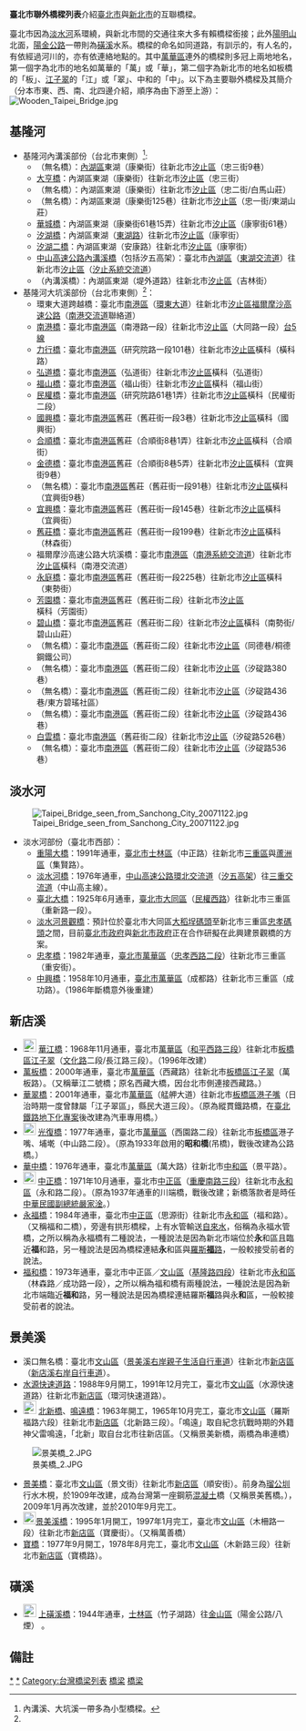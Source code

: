 '''臺北市聯外橋樑列表'''介紹[[臺北市|臺北市]]與[[新北市|新北市]]的互聯橋樑。

臺北市因為[[淡水河|淡水河]]系環繞，與新北市間的交通往來大多有賴橋樑銜接；此外[[陽明山|陽明山]]北面，[[陽金公路|陽金公路]]一帶則為[[磺溪|磺溪]]水系。橋樑的命名如同道路，有訓示的，有人名的，有依經過河川的，亦有依連絡地點的。其中[[萬華區|萬華區]]連外的橋樑則多冠上兩地地名，第一個字為北市的地名如萬華的「萬」或「華」，第二個字為新北市的地名如板橋的「板」、[[江子翠|江子翠]]的「江」或「翠」、中和的「中」。以下為主要聯外橋樑及其簡介（分本市東、西、南、北四邊介紹，順序為由下游至上游）：
[[File:Wooden_Taipei_Bridge.jpg|right]]

==基隆河==
*基隆河內溝溪部份（台北市東側）<ref name=NA>內溝溪、大坑溪一帶多為小型橋樑。</ref>:
**（無名橋）：[[內湖區|內湖區]]東湖（康樂街）往新北市[[汐止區|汐止區]]（忠三街9巷）
**[[大亨橋|大亨橋]]：內湖區東湖（康樂街）往新北市[[汐止區|汐止區]]（忠三街）
**（無名橋）：內湖區東湖（康樂街）往新北市[[汐止區|汐止區]]（忠二街/白馬山莊）
**（無名橋）：內湖區東湖（康樂街125巷）往新北市[[汐止區|汐止區]]（忠一街/東湖山莊）
**[[華城橋|華城橋]]：內湖區東湖（康樂街61巷15弄）往新北市[[汐止區|汐止區]]（康寧街61巷）
**[[汐湖橋|汐湖橋]]：內湖區東湖（[[東湖路_(臺北市)|東湖路]]）往新北市[[汐止區|汐止區]]（康寧街）
**[[汐湖二橋|汐湖二橋]]：內湖區東湖（安康路）往新北市[[汐止區|汐止區]]（康寧街）
**[[中山高速公路|中山高速公路]][[內溝溪橋|內溝溪橋]]（包括汐五高架）：臺北市[[內湖區|內湖區]]（[[東湖交流道|東湖交流道]]）往新北市[[汐止區|汐止區]]（[[汐止系統交流道|汐止系統交流道]]）
**（內溝溪橋）：內湖區東湖（堤外道路）往新北市[[汐止區|汐止區]]（吉林街）
*基隆河大坑溪部份（台北市東側）<ref name=NA/>：
**環東大道跨越橋：臺北市[[南港區|南港區]]（[[環東大道|環東大道]]）往新北市[[汐止區|汐止區]][[福爾摩沙高速公路|福爾摩沙高速公路]]（[[南港交流道|南港交流道]]聯絡道）
**[[南港橋|南港橋]]：臺北市[[南港區|南港區]]（南港路一段）往新北市[[汐止區|汐止區]]（大同路一段）[[台5線|台5線]]
**[[力行橋|力行橋]]：臺北市[[南港區|南港區]]（研究院路一段101巷）往新北市[[汐止區|汐止區]]橫科（橫科路）
**[[弘道橋|弘道橋]]：臺北市[[南港區|南港區]]（弘道街）往新北市[[汐止區|汐止區]]橫科（弘道街）
**[[福山橋|福山橋]]：臺北市[[南港區|南港區]]（福山街）往新北市[[汐止區|汐止區]]橫科（福山街）
**[[民權橋|民權橋]]：臺北市[[南港區|南港區]]（研究院路61巷1弄）往新北市[[汐止區|汐止區]]橫科（民權街二段）
**[[國興橋|國興橋]]：臺北市[[南港區|南港區]]舊莊（舊莊街一段3巷）往新北市[[汐止區|汐止區]]橫科（國興街）
**[[合順橋|合順橋]]：臺北市[[南港區|南港區]]舊莊（合順街8巷1弄）往新北市[[汐止區|汐止區]]橫科（合順街）
**[[金德橋|金德橋]]：臺北市[[南港區|南港區]]舊莊（合順街8巷5弄）往新北市[[汐止區|汐止區]]橫科（宜興街9巷）
**（無名橋）：臺北市[[南港區|南港區]]舊莊（舊莊街一段91巷）往新北市[[汐止區|汐止區]]橫科（宜興街9巷）
**[[宜興橋|宜興橋]]：臺北市[[南港區|南港區]]舊莊（舊莊街一段145巷）往新北市[[汐止區|汐止區]]橫科（宜興街）
**[[舊莊橋|舊莊橋]]：臺北市[[南港區|南港區]]舊莊（舊莊街一段199巷）往新北市[[汐止區|汐止區]]橫科（林森街）
**福爾摩沙高速公路大坑溪橋：臺北市[[南港區|南港區]]（[[南港系統交流道|南港系統交流道]]）往新北市[[汐止區|汐止區]]橫科（南港交流道）
**[[永庭橋|永庭橋]]：臺北市[[南港區|南港區]]舊莊（舊莊街一段225巷）往新北市[[汐止區|汐止區]]橫科（東勢街）
**[[芳園橋|芳園橋]]：臺北市[[南港區|南港區]]舊莊（舊莊街二段）往新北市[[汐止區|汐止區]]橫科（芳園街）
**[[碧山橋|碧山橋]]：臺北市[[南港區|南港區]]舊莊（舊莊街二段）往新北市[[汐止區|汐止區]]橫科（南勢街/碧山山莊）
**（無名橋）：臺北市[[南港區|南港區]]（舊莊街二段）往新北市[[汐止區|汐止區]]（同德巷/桐德鋼鐵公司）
**（無名橋）：臺北市[[南港區|南港區]]（舊莊街二段）往新北市[[汐止區|汐止區]]（汐碇路380巷）
**（無名橋）：臺北市[[南港區|南港區]]（舊莊街二段）往新北市[[汐止區|汐止區]]（汐碇路436巷/東方碧瑤社區）
**（無名橋）：臺北市[[南港區|南港區]]（舊莊街二段）往新北市[[汐止區|汐止區]]（汐碇路436巷）
**[[白雲橋_(新北市)|白雲橋]]：臺北市[[南港區|南港區]]（舊莊街二段）往新北市[[汐止區|汐止區]]（汐碇路526巷）
**（無名橋）：臺北市[[南港區|南港區]]（舊莊街二段）往新北市[[汐止區|汐止區]]（汐碇路536巷）

==淡水河==
[[File:Taipei_Bridge_seen_from_Sanchong_City_20071122.jpg|right]]
*淡水河部份（臺北市西部）：
**[[重陽大橋|重陽大橋]]：1991年通車，[[臺北市|臺北市]][[士林區|士林區]]（中正路）往新北市[[三重區|三重區]]與[[蘆洲區|蘆洲區]]（集賢路）。
**[[淡水河橋|淡水河橋]]：1976年通車，[[中山高速公路|中山高速公路]][[環北交流道|環北交流道]]（[[汐五高架|汐五高架]]）往[[三重交流道|三重交流道]]（中山高主線）。
**[[臺北大橋|臺北大橋]]：1925年6月通車，[[臺北市|臺北市]][[大同區_(臺北市)|大同區]]（[[民權西路|民權西路]]）往新北市三重區（重新路一段）。
**[[淡水河景觀橋|淡水河景觀橋]]：預計位於臺北市大同區[[大稻埕碼頭|大稻埕碼頭]]至新北市三重區[[忠孝碼頭|忠孝碼頭]]之間，目前[[臺北市政府|臺北市政府]]與[[新北市政府|新北市政府]]正在合作研擬在此興建景觀橋的方案。
**[[忠孝橋|忠孝橋]]：1982年通車，[[臺北市|臺北市]][[萬華區|萬華區]]（[[忠孝西路|忠孝西路二段]]）往新北市三重區（重安街）。
**[[中興橋|中興橋]]：1958年10月通車，[[臺北市|臺北市]][[萬華區|萬華區]]（成都路）往新北市三重區（成功路）。（1986年斷橋意外後重建）

==新店溪==
*[[File:TW_PHW3.svg|23px]] [[華江橋|華江橋]]：1968年11月通車，臺北市[[萬華區|萬華區]]（[[和平西路|和平西路三段]]）往新北市[[板橋區_(新北市)|板橋區]][[江子翠|江子翠]]（[[文化路_(板橋區)|文化路]]二段/長江路三段）。（1996年改建）
*[[萬板橋|萬板橋]]：2000年通車，臺北市[[萬華區|萬華區]]（西藏路）往新北市[[板橋區_(新北市)|板橋區]][[江子翠|江子翠]]（萬板路）。（又稱華江二號橋；原名西藏大橋，因台北市側連接西藏路。）
*[[華翠橋|華翠橋]]：2001年通車，臺北市[[萬華區|萬華區]]（艋舺大道）往新北市[[板橋區_(新北市)|板橋區]][[港子嘴|港子嘴]]（日治時期一度曾隸屬「江子翠區」，縣民大道三段）。（原為縱貫鐵路橋，在[[臺北鐵路地下化專案|臺北鐵路地下化專案]]後改建為汽車專用橋。）
*[[File:TW_CHW114.svg|22px]] [[光復橋|光復橋]]：1977年通車，臺北市[[萬華區|萬華區]]（西園路二段）往新北市[[板橋區_(新北市)|板橋區]]港子嘴、埔墘（中山路二段）。（原為1933年啟用的'''昭和橋'''(吊橋)，戰後改建為公路橋。）
*[[華中橋|華中橋]]：1976年通車，臺北市[[萬華區|萬華區]]（萬大路）往新北市[[中和區|中和區]]（景平路）。
*[[File:TW_CHW111.svg|22px]] [[中正橋|中正橋]]：1971年10月通車，臺北市[[中正區_(臺北市)|中正區]]（[[重慶南路_(台北市)|重慶南路三段]]）往新北市[[永和區|永和區]]（永和路二段）。（原為1937年通車的川端橋，戰後改建；新橋落款者是時任[[中華民國副總統|中華民國副總統]][[嚴家淦|嚴家淦]]。）
*[[永福橋|永福橋]]：1984年通車，臺北市[[中正區_(臺北市)|中正區]]（思源街）往新北市[[永和區|永和區]]（福和路）。（又稱福和二橋），旁邊有拱形橋樑，上有水管輸送[[自來水|自來水]]，俗稱為永福水管橋，之所以稱為永福橋有二種說法，一種說法是因為新北市端位於'''永'''和區且臨近'''福'''和路，另一種說法是因為橋樑連結'''永'''和區與[[羅斯福路_(台北市)|羅斯'''福'''路]]，一般較接受前者的說法。
*[[福和橋|福和橋]]：1973年通車，臺北市中正區／[[文山區|文山區]]（[[基隆路|基隆路四段]]）往新北市[[永和區|永和區]]（林森路／成功路一段），之所以稱為福和橋有兩種說法，一種說法是因為新北市端臨近'''福和'''路，另一種說法是因為橋樑連結羅斯'''福'''路與永'''和'''區，一般較接受前者的說法。

==景美溪==
*溪口無名橋：臺北市[[文山區|文山區]]（[[景美溪左右岸親子生活自行車道|景美溪右岸親子生活自行車道]]）往新北市[[新店區|新店區]]（[[新店溪自行車道|新店溪右岸自行車道]]）。
*[[水源快速道路|水源快速道路]]：1988年9月開工，1991年12月完工，臺北市[[文山區|文山區]]（水源快速道路）往新北市[[新店區|新店區]]（環河快速道路）。
*[[File:TW_PHW9.svg|23px]] [[北新橋|北新橋]]、[[鳴遠橋|鳴遠橋]]：1963年開工，1965年10月完工，臺北市[[文山區|文山區]]（羅斯福路六段）往新北市[[新店區|新店區]]（北新路三段）。「鳴遠」取自紀念抗戰時期的外籍神父雷鳴遠，「北新」取自台北市往新店區。（又稱景美新橋，兩橋為串連橋）
[[File:景美橋_2.JPG|thumb]]
*[[景美橋|景美橋]]：臺北市[[文山區|文山區]]（景文街）往新北市[[新店區|新店區]]（順安街）。前身為[[瑠公圳|瑠公圳]]行水木梘，於1909年改建，成為台灣第一座鋼筋[[混凝土|混凝土]]橋（又稱景美舊橋。），2009年1月再次改建，並於2010年9月完工。
*[[File:TW_CHW106.svg|22px]][[景美溪橋|景美溪橋]]：1995年1月開工，1997年1月完工，臺北市[[文山區|文山區]]（木柵路一段）往新北市[[新店區|新店區]]（寶慶街）。（又稱萬善橋）
*[[寶橋|寶橋]]：1977年9月開工，1978年8月完工，臺北市[[文山區|文山區]]（木新路三段）往新北市[[新店區|新店區]]（寶橋路）。

==磺溪==
*[[File:TW_PHW2a.svg|23px]] [[上磺溪橋|上磺溪橋]]：1944年通車，[[士林區|士林區]]（竹子湖路）往[[金山區_(新北市)|金山區]]（陽金公路/八煙） 。

==備註==
<references />
{{Portal bar|臺灣|交通|公路|臺北|建築}}
[[Category:臺北市橋梁|*]]
[[Category:新北市橋梁|*]]
[[Category:台灣橋梁列表|Category:台灣橋梁列表]]
[[Category:新北市列表|橋梁]]
[[Category:臺北市列表|橋梁]]